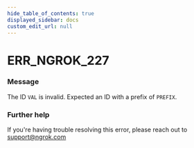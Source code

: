 ```yaml
---
hide_table_of_contents: true
displayed_sidebar: docs
custom_edit_url: null
---
```



# ERR_NGROK_227

### Message
The ID `VAL` is invalid. Expected an ID with a prefix of `PREFIX`.

### Further help
If you're having trouble resolving this error, please reach out to [support@ngrok.com](mailto:support@ngrok.com?subject=Help%20with%20ERR_NGROK_227)


<ErrorDetails error='err_ngrok_227' />
